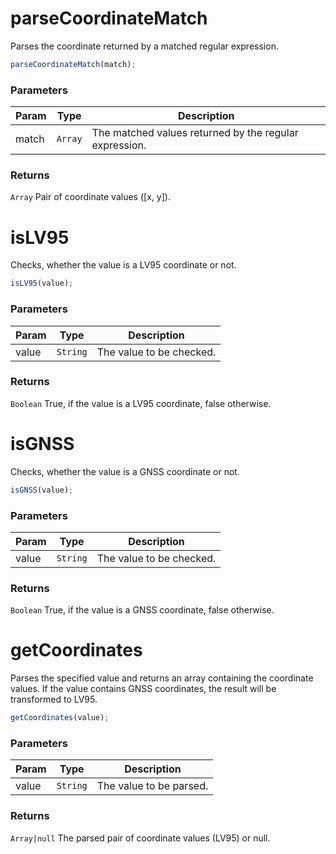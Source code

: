 
<Meta title="API Reference/Util/Coordinate" />

# parseCoordinateMatch

Parses the coordinate returned by a matched regular expression.

```js
parseCoordinateMatch(match);
```

### Parameters

| Param | Type | Description |
| --- | --- | --- |
| match | <code>Array</code> | The matched values returned by the regular expression. |

### Returns

<code>Array</code> Pair of coordinate values (\[x, y]).

# isLV95

Checks, whether the value is a LV95 coordinate or not.

```js
isLV95(value);
```

### Parameters

| Param | Type | Description |
| --- | --- | --- |
| value | <code>String</code> | The value to be checked. |

### Returns

<code>Boolean</code> True, if the value is a LV95 coordinate, false otherwise.

# isGNSS

Checks, whether the value is a GNSS coordinate or not.

```js
isGNSS(value);
```

### Parameters

| Param | Type | Description |
| --- | --- | --- |
| value | <code>String</code> | The value to be checked. |

### Returns

<code>Boolean</code> True, if the value is a GNSS coordinate, false otherwise.

# getCoordinates

Parses the specified value and returns an array containing the coordinate values.
If the value contains GNSS coordinates, the result will be transformed to LV95.

```js
getCoordinates(value);
```

### Parameters

| Param | Type | Description |
| --- | --- | --- |
| value | <code>String</code> | The value to be parsed. |

### Returns

<code>Array|null</code> The parsed pair of coordinate values (LV95) or null.
